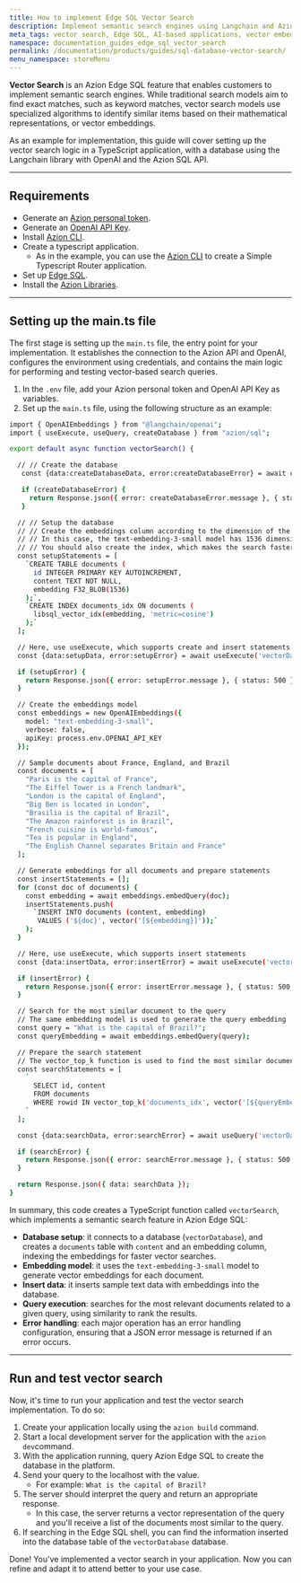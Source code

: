 ```yaml
---
title: How to implement Edge SQL Vector Search
description: Implement semantic search engines using Langchain and Azion Edge SQL API in a TypeScript edge application.
meta_tags: vector search, Edge SQL, AI-based applications, vector embeddings
namespace: documentation_guides_edge_sql_vector_search
permalink: /documentation/products/guides/sql-database-vector-search/
menu_namespace: storeMenu
---
```



**Vector Search** is an Azion Edge SQL feature that enables customers to implement semantic search engines. While traditional search models aim to find exact matches, such as keyword matches, vector search models use specialized algorithms to identify similar items based on their mathematical representations, or vector embeddings.

<LinkButton link="/en/documentation/products/store/edge-sql/vector-search/" label="Go to Vector Search Reference" severity="secondary" target="_blank" />

As an example for implementation, this guide will cover setting up the vector search logic in a TypeScript application, with a database using the Langchain library with OpenAI and the Azion SQL API.

---

## Requirements

- Generate an [Azion personal token](/en/documentation/products/guides/personal-tokens/).
- Generate an [OpenAI API Key](https://platform.openai.com/docs/quickstart/create-and-export-an-api-key).
- Install [Azion CLI](/en/documentation/products/azion-cli/overview/).
- Create a typescript application. 
    - As in the example, you can use the [Azion CLI](/en/documentation/devtools/cli/init/) to create a Simple Typescript Router application.
- Set up [Edge SQL](/en/documentation/products/store/edge-sql/).
- Install the [Azion Libraries](https://github.com/aziontech/lib). 

---

## Setting up the main.ts file

The first stage is setting up the `main.ts` file, the entry point for your implementation. It establishes the connection to the Azion API and OpenAI, configures the environment using credentials, and contains the main logic for performing and testing vector-based search queries.

1. In the `.env` file, add your Azion personal token and OpenAI API Key as variables.
2. Set up the `main.ts` file, using the following structure as an example:

```bash
import { OpenAIEmbeddings } from "@langchain/openai";
import { useExecute, useQuery, createDatabase } from "azion/sql";

export default async function vectorSearch() {

  // // Create the database
   const {data:createDatabaseData, error:createDatabaseError} = await createDatabase('vectorDatabase',{debug:true})

   if (createDatabaseError) {
     return Response.json({ error: createDatabaseError.message }, { status: 500 });
   }

  // // Setup the database
  // // Create the embeddings column according to the dimension of the embeddings model
  // // In this case, the text-embedding-3-small model has 1536 dimensions
  // // You should also create the index, which makes the search faster!
  const setupStatements = [
    `CREATE TABLE documents (
      id INTEGER PRIMARY KEY AUTOINCREMENT,
      content TEXT NOT NULL, 
      embedding F32_BLOB(1536)
    );`,
    `CREATE INDEX documents_idx ON documents (
      libsql_vector_idx(embedding, 'metric=cosine')
    );`
  ];

  // Here, use useExecute, which supports create and insert statements
  const {data:setupData, error:setupError} = await useExecute('vectorDatabase',setupStatements)

  if (setupError) {
    return Response.json({ error: setupError.message }, { status: 500 });
  }

  // Create the embeddings model
  const embeddings = new OpenAIEmbeddings({
    model: "text-embedding-3-small",
    verbose: false,
    apiKey: process.env.OPENAI_API_KEY
  });

  // Sample documents about France, England, and Brazil
  const documents = [
    "Paris is the capital of France",
    "The Eiffel Tower is a French landmark",
    "London is the capital of England", 
    "Big Ben is located in London",
    "Brasilia is the capital of Brazil",
    "The Amazon rainforest is in Brazil",
    "French cuisine is world-famous",
    "Tea is popular in England",
    "The English Channel separates Britain and France"
  ];

  // Generate embeddings for all documents and prepare statements
  const insertStatements = [];
  for (const doc of documents) {
    const embedding = await embeddings.embedQuery(doc);
    insertStatements.push(
      `INSERT INTO documents (content, embedding) 
       VALUES ('${doc}', vector('[${embedding}]'));`
    );
  }

  // Here, use useExecute, which supports insert statements
  const {data:insertData, error:insertError} = await useExecute('vectorDatabase',insertStatements,{debug:true}) 

  if (insertError) {
    return Response.json({ error: insertError.message }, { status: 500 });
  } 

  // Search for the most similar document to the query
  // The same embedding model is used to generate the query embedding
  const query = "What is the capital of Brazil?";
  const queryEmbedding = await embeddings.embedQuery(query); 

  // Prepare the search statement
  // The vector_top_k function is used to find the most similar documents to the query
  const searchStatements = [
    `
      SELECT id, content
      FROM documents
      WHERE rowid IN vector_top_k('documents_idx', vector('[${queryEmbedding}]'), 2)
    `
  ];

  const {data:searchData, error:searchError} = await useQuery('vectorDatabase',searchStatements)

  if (searchError) {
    return Response.json({ error: searchError.message }, { status: 500 });
  } 

  return Response.json({ data: searchData });
}
```

In summary, this code creates a TypeScript function called `vectorSearch`, which implements a semantic search feature in Azion Edge SQL:

- **Database setup**: it connects to a database (`vectorDatabase`), and creates a `documents` table with `content` and an embedding column, indexing the embeddings for faster vector searches.
- **Embedding model**: it uses the `text-embedding-3-small` model to generate vector embeddings for each document.
- **Insert data**: it inserts sample text data with embeddings into the database.
- **Query execution**: searches for the most relevant documents related to a given query, using similarity to rank the results.
- **Error handling**: each major operation has an error handling configuration, ensuring that a JSON error message is returned if an error occurs.

---

## Run and test vector search

Now, it's time to run your application and test the vector search implementation. To do so:
 
1. Create your application locally using the `azion build` command.
2. Start a local development server for the application with the `azion dev`command.
3. With the application running, query Azion Edge SQL to create the database in the platform.
4. Send your query to the localhost with the value. 
    - For example: `What is the capital of Brazil?`
5. The server should interpret the query and return an appropriate response.
    - In this case, the server returns a vector representation of the query and you'll receive a list of the documents most similar to the query.
6. If searching in the Edge SQL shell, you can find the information inserted into the database table of the `vectorDatabase` database.

Done! You've implemented a vector search in your application. Now you can refine and adapt it to attend better to your use case.
